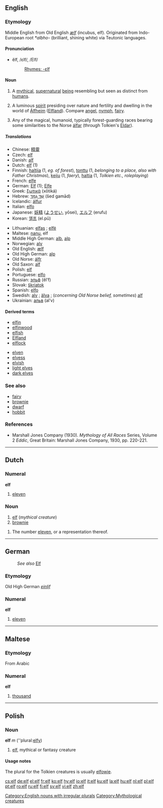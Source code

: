 {{see|Elf}}
==English==

===Etymology===
Middle English from Old English ''[[ælf]]'' (incubus, elf). Originated from Indo-European root ''*albho-'' (brilliant, shining white) via Teutonic languages.

====Pronunciation====
{{rfc-level|Pronunciation at L4+ not in L3 POS section}}
*ĕlf, /ɛlf/, /EIf/
*:[[Rhymes:English:-ɛlf|Rhymes: -ɛlf]]

====Noun====
{{en-noun|elves}}
{{wikipedia|Elf}}
# A [[mythical]], [[supernatural]] [[being]] resembling but seen as distinct from [[humans]].
# {{Norse mythology}} A luminous [[spirit]] presiding over nature and fertility and dwelling in the world of [[Álfheim]] ([[Elfland]]). Compare [[angel]], [[nymph]], [[fairy]].
# {{fantasy}} Any of the magical, humanoid, typically forest-guarding races bearing some similarities to the Norse [[álfar]] (through Tolkien's [[Eldar]]).

=====Translations=====
{{top}}
*Chinese: [[精靈]]
*Czech: [[#Czech|elf]] {{m}}
*Danish: [[alf]] {{c}}
*Dutch: [[#Dutch|elf]] (1)
*Finnish: [[haltija]] (1, ''eg. of forest''), [[tonttu]] (1, ''belonging to a place, also with Father Christmas''), [[keiju]] (1, ''faery''), [[haltia]] (1, ''Tolkien etc., roleplaying'')
*French: [[elfe]] {{m}}
*German: [[Elf]] {{m}} (1); [[Elfe]] {{f}}
*Greek: [[ξωτικά]] (xōtiká)
*Hebrew: [[שד גמד|שֵׁד גַמָּד]] (šed gamād)
*Icelandic: [[álfur]]
*Italian: [[elfo]]
*Japanese: [[妖精]] ([[ようせい]], yōsei), [[エルフ]] (erufu)
*Korean: [[엘프]] (el.pŭ)
{{mid}}
*Lithuanian: [[elfas]] {{m}}; [[elfė]] {{f}}
*Maltese: [[nanu]], elf
*Middle High German: [[alb]], [[alp]]
*Norwegian: [[alv]] {{m}}
*Old English: [[ælf]]
*Old High German: [[alp]]
*Old Norse: [[álfr]]
*Old Saxon: [[alf]]
*Polish: [[#Polish|elf]] {{m}}
*Portuguese: [[elfo]] {{m}}
*Russian: [[эльф]] (êlʹf) {{m}}
*Slovak: [[škriatok]] {{m}}
*Spanish: [[elfo]]
*Swedish: [[alv]] {{m}}; [[älva]] {{f}}; (''concerning Old Norse belief, sometimes'') [[alf]]
*Ukrainian: [[альв]] (alʹv)
{{bottom}}

====Derived terms====
{{top2}}
*[[elfin]]
*[[elfinwood]]
*[[elfish]]
*[[Elfland]]
*[[elflock]]
{{mid2}}
*[[elven]]
*[[elvess]]
*[[elvish]]
*[[light elves]]
*[[dark elves]]
{{bottom2}}

===See also===
*[[fairy]]
*[[brownie]]
*[[dwarf]]
*[[hobbit]]

===References===
*Marshall Jones Company (1930). ''Mythology of All Races'' Series, Volume 2 ''Eddic'', Great Britain: Marshall Jones Company, 1930, pp. 220-221.

[[Category:English nouns with irregular plurals]]

----

==Dutch==

===Numeral===
'''elf'''

# {{cardinal|lang=nl}} [[eleven]]

===Noun===
{{nl-noun|g1=m|g2=f|elfen|elfje}}

# [[#English|elf]] (''mythical creature'')
# [[brownie]]

{{nl-noun|g1=m|g2=f|elven|elfje}}

# The number [[eleven]], or a representation thereof.

----

==German==
:''See also'' [[Elf]]

===Etymology===
Old High German ''[[einlif]]''

===Numeral===
'''elf'''

# {{cardinal|lang=de}} [[eleven]]

----

==Maltese==

===Etymology===
From Arabic

===Numeral===
'''elf'''

# {{cardinal|lang=mt}} [[thousand]]

----

==Polish==

===Noun===
'''elf''' ''m'' (''plural:[[elfy]])

# [[elf#English|elf]], mythical or fantasy creature

====Usage notes====
The plural for the Tolkien creatures is usually [[elfowie]].

[[Category:Mythological creatures]]

[[cs:elf]]
[[de:elf]]
[[el:elf]]
[[fr:elf]]
[[ko:elf]]
[[hy:elf]]
[[io:elf]]
[[it:elf]]
[[ku:elf]]
[[la:elf]]
[[hu:elf]]
[[nl:elf]]
[[pl:elf]]
[[pt:elf]]
[[ro:elf]]
[[ru:elf]]
[[fi:elf]]
[[sv:elf]]
[[vi:elf]]
[[zh:elf]]